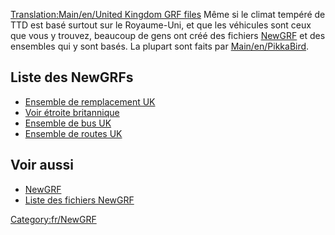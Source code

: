 [[Translation:Main/en/United Kingdom GRF files]]
{{en/-}}
{{Template:NewGRF Pays/Fr|
Drapeau=800px-Flag of the United Kingdom.png|
nom=Royaume-Uni|
siteWeb=www.pikkarail.com/ttdp/ukrs/|
nomEnsemble=Ensemble de renouvellement UK}}
Même si le climat tempéré de TTD est basé surtout sur le Royaume-Uni, et que les véhicules sont ceux que vous y trouvez, beaucoup de gens ont créé des fichiers [[Main/fr/NewGRF|NewGRF]] et des ensembles qui y sont basés. La plupart sont faits par [[Main/en/PikkaBird]].

==Liste des NewGRFs==
*[[Main/fr/Ensemble de remplacement UK|Ensemble de remplacement UK]]
*[http://www.tt-forums.net/viewtopic.php?t=6123&highlight=set Voir étroite britannique]
*[http://www.tt-forums.net/viewtopic.php?t=15429 Ensemble de bus UK]
*[http://www.tt-forums.net/viewtopic.php?t=27963 Ensemble de routes UK]

==Voir aussi==
*[[Main/fr/NewGRF|NewGRF]]
*[[Main/fr/Liste NewGRF|Liste des fichiers NewGRF]]

[[Category:fr/NewGRF]]